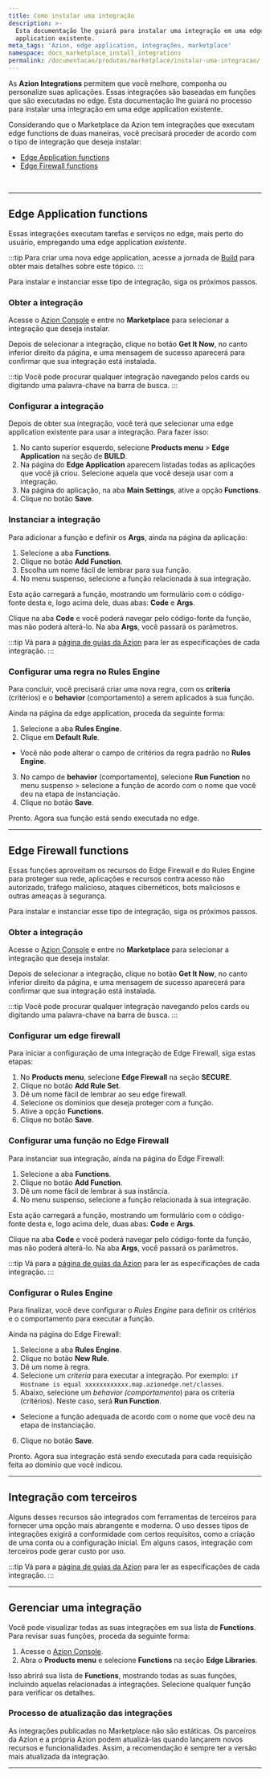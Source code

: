 ```yaml
---
title: Como instalar uma integração
description: >-
  Esta documentação lhe guiará para instalar uma integração em uma edge
  application existente.
meta_tags: 'Azion, edge application, integrações, marketplace'
namespace: docs_marketplace_install_integrations
permalink: /documentacao/produtos/marketplace/instalar-uma-integracao/
---
```


As **Azion Integrations** permitem que você melhore, componha ou personalize suas aplicações. Essas integrações são baseadas em funções que são executadas no edge. Esta documentação lhe guiará no processo para instalar uma integração em uma edge application existente.

Considerando que o Marketplace da Azion tem integrações que executam edge functions de duas maneiras, você precisará proceder de acordo com o tipo de integração que deseja instalar:

- [Edge Application functions](#edge-application-functions)
- [Edge Firewall functions](#edge-firewall-functions)

<LinkButton link="/pt-br/documentacao/produtos/marketplace/integracoes/" label="saiba mais sobre integrações" severity="secondary" />


<br />
<LinkButton link="/pt-br/documentacao/produtos/guias/#marketplace" label="consulte os guias das integrações" severity="secondary" />



---

## Edge Application functions

Essas integrações executam tarefas e serviços no edge, mais perto do usuário, empregando uma edge application *existente*.

:::tip
Para criar uma nova edge application, acesse a jornada de [Build](/pt-br/documentacao/produtos/guias/build/criar-uma-aplicacao/) para obter mais detalhes sobre este tópico.
:::

Para instalar e instanciar esse tipo de integração, siga os próximos passos.

### Obter a integração

Acesse o [Azion Console](https://console.azion.com) e entre no **Marketplace** para selecionar a integração que deseja instalar.

Depois de selecionar a integração, clique no botão **Get It Now**, no canto inferior direito da página, e uma mensagem de sucesso aparecerá para confirmar que sua integração está instalada.

:::tip
Você pode procurar qualquer integração navegando pelos cards ou digitando uma palavra-chave na barra de busca.
:::

### Configurar a integração

Depois de obter sua integração, você terá que selecionar uma edge application existente para usar a integração. Para fazer isso:

1. No canto superior esquerdo, selecione **Products menu** > **Edge Application** na seção de **BUILD**.
2. Na página do **Edge Application** aparecem listadas todas as aplicações que você já criou. Selecione aquela que você deseja usar com a integração.
3. Na página do aplicação, na aba **Main Settings**, ative a opção **Functions**.
4. Clique no botão **Save**.

### Instanciar a integração

Para adicionar a função e definir os **Args**, ainda na página da aplicação:

1. Selecione a aba **Functions**.
2. Clique no botão **Add ⁠Function**.
3. Escolha um nome fácil de lembrar para sua função.
4. No menu suspenso, selecione a função relacionada à sua integração.

Esta ação carregará a função, mostrando um formulário com o código-fonte desta e, logo acima dele, duas abas: **Code** e **Args**.

Clique na aba **Code** e você poderá navegar pelo código-fonte da função, mas não poderá alterá-lo. Na aba **Args**, você passará os parâmetros.

:::tip
Vá para a [página de guias da Azion](/pt-br/documentacao/produtos/guias/#marketplace) para ler as especificações de cada integração.
:::

### Configurar uma regra no Rules Engine

Para concluir, você precisará criar uma nova regra, com os **criteria** (critérios) e o **behavior** (comportamento) a serem aplicados à sua função.

Ainda na página da edge application, proceda da seguinte forma:

1. Selecione a aba **Rules Engine**.
2. Clique em **Default Rule**.
- Você não pode alterar o campo de critérios da regra padrão no **Rules Engine**.
3. No campo de **behavior** (comportamento), selecione **Run Function** no menu suspenso > selecione a função de acordo com o nome que você deu na etapa de instanciação.
4. Clique no botão **Save**.

Pronto. Agora sua função está sendo executada no edge.

---

## Edge Firewall functions

Essas funções aproveitam os recursos do Edge Firewall e do Rules Engine para proteger sua rede, aplicações e recursos contra acesso não autorizado, tráfego malicioso, ataques cibernéticos, bots maliciosos e outras ameaças à segurança.

Para instalar e instanciar esse tipo de integração, siga os próximos passos.

### Obter a integração

Acesse o [Azion Console](https://console.azion.com) e entre no **Marketplace** para selecionar a integração que deseja instalar.

Depois de selecionar a integração, clique no botão **Get It Now**, no canto inferior direito da página, e uma mensagem de sucesso aparecerá para confirmar que sua integração está instalada.

:::tip
Você pode procurar qualquer integração navegando pelos cards ou digitando uma palavra-chave na barra de busca.
:::

### Configurar um edge firewall

Para iniciar a configuração de uma integração de Edge Firewall, siga estas etapas:

1. No **Products menu**, selecione **Edge Firewall** na seção **SECURE**.
2. Clique no botão **Add Rule Set**.
3. Dê um nome fácil de lembrar ao seu edge firewall.
4. Selecione os domínios que deseja proteger com a função.
5. Ative a opção **Functions**.
6. Clique no botão **Save**.

### Configurar uma função no Edge Firewall

Para instanciar sua integração, ainda na página do Edge Firewall:

1. Selecione a aba **Functions**.
2. Clique no botão **Add ⁠Function**.
3. Dê um nome fácil de lembrar à sua instância.
4. No menu suspenso, selecione a função relacionada à sua integração.

Esta ação carregará a função, mostrando um formulário com o código-fonte desta e, logo acima dele, duas abas: **Code** e **Args**.

Clique na aba **Code** e você poderá navegar pelo código-fonte da função, mas não poderá alterá-lo. Na aba **Args**, você passará os parâmetros.

:::tip
Vá para a [página de guias da Azion](/pt-br/documentacao/produtos/guias/#marketplace) para ler as especificações de cada integração.
:::

### Configurar o Rules Engine

Para finalizar, você deve configurar o *Rules Engine* para definir os critérios e o comportamento para executar a função.

Ainda na página do Edge Firewall:

1. Selecione a aba **Rules Engine**.
2. Clique no botão **New Rule**.
3. Dê um nome à regra.
4. Selecione um *criteria* para executar a integração. Por exemplo: `if Hostname is equal xxxxxxxxxxxx.map.azionedge.net/classes`.
5. Abaixo, selecione um *behavior (comportamento*) para os criteria (critérios). Neste caso, será **Run Function**.
- Selecione a função adequada de acordo com o nome que você deu na etapa de instanciação.
6. Clique no botão **Save**.

Pronto. Agora sua integração está sendo executada para cada requisição feita ao domínio que você indicou.

---

## Integração com terceiros

Alguns desses recursos são integrados com ferramentas de terceiros para fornecer uma opção mais abrangente e moderna. O uso desses tipos de integrações exigirá a conformidade com certos requisitos, como a criação de uma conta ou a configuração inicial. Em alguns casos, integração com terceiros pode gerar custo por uso.

:::tip
Vá para a [página de guias da Azion](/pt-br/documentacao/produtos/guias/#marketplace) para ler as especificações de cada integração.
:::

---

## Gerenciar uma integração

Você pode visualizar todas as suas integrações em sua lista de **Functions**. Para revisar suas funções, proceda da seguinte forma:

1. Acesse o [Azion Console](https://console.azion.com).
2. Abra o **Products menu** e selecione **Functions** na seção **Edge Libraries**.

Isso abrirá sua lista de **Functions**, mostrando todas as suas funções, incluindo aquelas relacionadas a integrações. Selecione qualquer função para verificar os detalhes.

### Processo de atualização das integrações

As integrações publicadas no Marketplace não são estáticas. Os parceiros da Azion e a própria Azion podem atualizá-las quando lançarem novos recursos e funcionalidades. Assim, a recomendação é sempre ter a versão mais atualizada da integração.

<LinkButton link="/pt-br/documentacao/produtos/marketplace/atualizar-uma-integracao/" label="consulte o guia Como atualizar uma integração" severity="secondary" />



---

